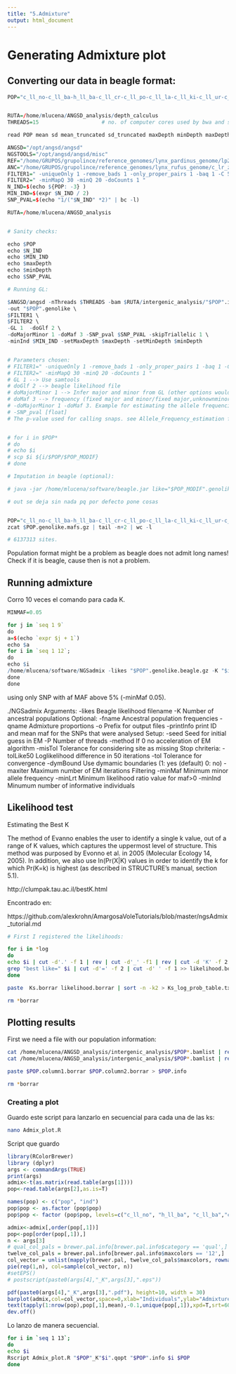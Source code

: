 ```yaml
---
title: "5.Admixture"
output: html_document
---
```




# Generating Admixture plot

## Converting our data in beagle format:


```r


POP="c_ll_no-c_ll_ba-h_ll_ba-c_ll_cr-c_ll_po-c_ll_la-c_ll_ki-c_ll_ur-c_ll_tu-c_ll_to-c_ll_ka-c_ll_og-c_ll_ya-c_ll_vl_n080"  # <--CHANGE POP HERE


RUTA=/home/mlucena/ANGSD_analysis/depth_calculus 
THREADS=15                    # no. of computer cores used by bwa and samtools. 20 = OK, >20 = ask people first!

read POP mean sd mean_truncated sd_truncated maxDepth minDepth maxDepth_truncated minDepth_truncated < $RUTA/"${POP}"_mean_sd_depthGlobal_lynx_per_pop_mean_folds_0.95.csv

ANGSD="/opt/angsd/angsd"
NGSTOOLS="/opt/angsd/angsd/misc"
REF="/home/GRUPOS/grupolince/reference_genomes/lynx_pardinus_genome/lp23_without_repetitive_transposable_low_complexity.fa"
ANC="/home/GRUPOS/grupolince/reference_genomes/lynx_rufus_genome/c_lr_zz_0001_recal1.fa"
FILTER1=" -uniqueOnly 1 -remove_bads 1 -only_proper_pairs 1 -baq 1 -C 50 "
FILTER2=" -minMapQ 30 -minQ 20 -doCounts 1 "
N_IND=$(echo ${POP: -3} )
MIN_IND=$(expr $N_IND / 2)
SNP_PVAL=$(echo "1/("$N_IND" *2)" | bc -l)

RUTA=/home/mlucena/ANGSD_analysis 


# Sanity checks:

echo $POP
echo $N_IND
echo $MIN_IND
echo $maxDepth
echo $minDepth
echo $SNP_PVAL

# Running GL:

$ANGSD/angsd -nThreads $THREADS -bam $RUTA/intergenic_analysis/"$POP".intergenic.bamlist -ref $REF  \
-out "$POP".genolike \
$FILTER1 \
$FILTER2 \
-GL 1  -doGlf 2 \
-doMajorMinor 1 -doMaf 3 -SNP_pval $SNP_PVAL -skipTriallelic 1 \
-minInd $MIN_IND -setMaxDepth $maxDepth -setMinDepth $minDepth 


# Parameters chosen:
# FILTER1=" -uniqueOnly 1 -remove_bads 1 -only_proper_pairs 1 -baq 1 -C 50 "
# FILTER2=" -minMapQ 30 -minQ 20 -doCounts 1 "
# GL 1 --> Use samtools
# doGlf 2 --> beagle likelihood file
# doMajorMinor 1 --> Infer major and minor from GL (other options would be: infer major and minor from allele counts, from a file, use reference as major, use ancestral as major)
# doMaf 3 --> frequency (fixed major and minor/fixed major,unknownminor): Both are assumed to be known. Allele freq i obtained using based on GL.  
# -doMajorMinor 1 -doMaf 3. Example for estimating the allele frequencies both while assuming known major and minor allele but also while taking the uncertaincy of the minor allele inference into account. The inference of the major and minor allele is done directly from the genotype likelihood
# -SNP_pval [float]
# The p-value used for calling snaps. see Allele_Frequency_estimation for additional options --> I choose at least 1 ind heterozygote. 


# for i in $POP*
# do
# echo $i
# scp $i ${i/$POP/$POP_MODIF} 
# done

# Imputation in beagle (optional):

# java -jar /home/mlucena/software/beagle.jar like="$POP_MODIF".genolike.beagle.gz out=

# out se deja sin nada pq por defecto pone cosas


POP="c_ll_no-c_ll_ba-h_ll_ba-c_ll_cr-c_ll_po-c_ll_la-c_ll_ki-c_ll_ur-c_ll_tu-c_ll_to-c_ll_ka-c_ll_og-c_ll_ya-c_ll_vl_n080"
zcat $POP.genolike.mafs.gz | tail -n+2 | wc -l

# 6137313 sites.

```

Population format might be a problem as beagle does not admit long names! 
Check if it is beagle, cause then is not a problem. 

## Running admixture

Corro 10 veces el comando para cada K. 

```r

MINMAF=0.05

for j in `seq 1 9`
do
a=$(echo `expr $j + 1`)
echo $a
for i in `seq 1 12`;
do
echo $i
/home/mlucena/software/NGSadmix -likes "$POP".genolike.beagle.gz -K "$i" -P 20 -o "$POP"_K"$i"_run"$a" -minMaf $MINMAF 
done  
done

```


using only SNP with af MAF above 5% (-minMaf 0.05).


./NGSadmix
Arguments:
	-likes Beagle likelihood filename
	-K Number of ancestral populations
Optional:
	-fname Ancestral population frequencies
	-qname Admixture proportions
	-o Prefix for output files
	-printInfo print ID and mean maf for the SNPs that were analysed
Setup:
	-seed Seed for initial guess in EM
	-P Number of threads
	-method If 0 no acceleration of EM algorithm
	-misTol Tolerance for considering site as missing
Stop chriteria:
	-tolLike50 Loglikelihood difference in 50 iterations
	-tol Tolerance for convergence
	-dymBound Use dymamic boundaries (1: yes (default) 0: no)
	-maxiter Maximum number of EM iterations
Filtering
	-minMaf Minimum minor allele frequency
	-minLrt Minimum likelihood ratio value for maf>0
	-minInd Minumum number of informative individuals
	
	
## Likelihood test

Estimating the Best K

The method of Evanno enables the user to identify a single k value, out of a range of K values, which captures the uppermost level of structure. This method was purposed by Evonno et al. in 2005 (Molecular Ecology 14, 2005). In addition, we also use ln(Pr(X|K) values in order to identify the k for which Pr(K=k) is highest (as described in STRUCTURE's manual, section 5.1).

http://clumpak.tau.ac.il/bestK.html

Encontrado en:

https://github.com/alexkrohn/AmargosaVoleTutorials/blob/master/ngsAdmix_tutorial.md



```bash

# First I registered the likelihoods:

for i in *log
do
echo $i | cut -d'.' -f 1 | rev | cut -d'_' -f1 | rev | cut -d 'K' -f 2 >> Ks.borrar
grep "best like=" $i | cut -d'=' -f 2 | cut -d' ' -f 1 >> likelihood.borrar
done

paste  Ks.borrar likelihood.borrar | sort -n -k2 > Ks_log_prob_table.txt

rm *borrar

```



## Plotting results

First we need a file with our population information:

```bash

cat /home/mlucena/ANGSD_analysis/intergenic_analysis/$POP*.bamlist | rev | cut -d "/"  -f 1 | cut -d "_" -f 3,4,5 | rev  > $POP.column1.borrar
cat /home/mlucena/ANGSD_analysis/intergenic_analysis/$POP*.bamlist | rev | cut -d "/"  -f 1 | cut -d "_" -f 2,3,4,5 | rev  > $POP.column2.borrar

paste $POP.column1.borrar $POP.column2.borrar > $POP.info

rm *borrar
```


### Creating a plot

Guardo este script para lanzarlo en secuencial para cada una de las ks:

```bash
nano Admix_plot.R
```

Script que guardo

```r
library(RColorBrewer)
library (dplyr)
args <- commandArgs(TRUE)
print(args)
admix<-t(as.matrix(read.table(args[1])))
pop<-read.table(args[2],as.is=T)

names(pop) <- c("pop", "ind")
pop$pop <- as.factor (pop$pop)
pop$pop <- factor (pop$pop, levels=c("c_ll_no", "h_ll_ba", "c_ll_ba","c_ll_cr",  "c_ll_po", "c_ll_la", "c_ll_ki", "c_ll_ur", "c_ll_vl", "c_ll_ya", "c_ll_tu", "c_ll_og", "c_ll_ka", "c_ll_to"))

admix<-admix[,order(pop[,1])]
pop<-pop[order(pop[,1]),]
n <- args[3]
# qual_col_pals = brewer.pal.info[brewer.pal.info$category == 'qual',] Antes era así, lo que significa que coje aquellas paletas que son cualitativas. como yo quiero que coja paired la primera para que sea como en el PCA, pongo como condición que tenga maxcolors de 12. 
twelve_col_pals = brewer.pal.info[brewer.pal.info$maxcolors == '12',] 
col_vector = unlist(mapply(brewer.pal, twelve_col_pals$maxcolors, rownames(twelve_col_pals)))
pie(rep(1,n), col=sample(col_vector, n))
#setEPS()
# postscript(paste0(args[4],"_K",args[3],".eps"))

pdf(paste0(args[4],"_K",args[3],".pdf"), height=10, width = 30)
barplot(admix,col=col_vector,space=0,xlab="Individuals",ylab="Admixture")
text(tapply(1:nrow(pop),pop[,1],mean),-0.1,unique(pop[,1]),xpd=T,srt=60)
dev.off()


```

Lo lanzo de manera secuencial.

```bash
for i in `seq 1 13`;
do
echo $i
Rscript Admix_plot.R "$POP"_K"$i".qopt "$POP".info $i $POP
done
```








